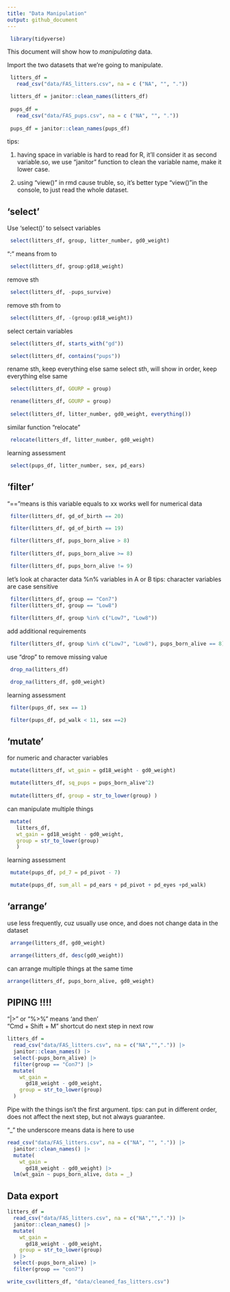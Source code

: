 ```yaml
---
title: "Data Manipulation"
output: github_document
---
```

```r
 library(tidyverse)
```

This document will show how to *manipulating* data.

Import the two datasets that we're going to manipulate.

```r
 litters_df = 
   read_csv("data/FAS_litters.csv", na = c ("NA", "", "."))

 litters_df = janitor::clean_names(litters_df)
 
 pups_df = 
   read_csv("data/FAS_pups.csv", na = c ("NA", "", "."))
 
 pups_df = janitor::clean_names(pups_df)
```

tips: 

1. having space in variable is hard to read for R, it'll consider it as second variable.so, we use "janitor" function to clean the variable name, make it lower case.

2. using "view()" in rmd cause truble, so, it's better type "view()"in the console, to just read the whole dataset.


## 'select'

Use 'select()' to selsect variables

```r
 select(litters_df, group, litter_number, gd0_weight)
```

":" means from to
```r
 select(litters_df, group:gd18_weight)
```

remove sth
```r
 select(litters_df, -pups_survive)
```

remove sth from to
```r
 select(litters_df, -(group:gd18_weight))
```

select certain variables
```r
 select(litters_df, starts_with("gd"))

 select(litters_df, contains("pups"))
```

 rename sth, keep everything else same
 select sth, will show in order, keep everything else same
```r
 select(litters_df, GOURP = group)

 rename(litters_df, GOURP = group)
 
 select(litters_df, litter_number, gd0_weight, everything())
```

similar function "relocate"
```r
 relocate(litters_df, litter_number, gd0_weight)
```

learning assessment

```r
 select(pups_df, litter_number, sex, pd_ears)
```


## 'filter'

"=="means is this variable equals to xx
works well for numerical data
```r
 filter(litters_df, gd_of_birth == 20)

 filter(litters_df, gd_of_birth == 19)
```

```r
 filter(litters_df, pups_born_alive > 8)
 
 filter(litters_df, pups_born_alive >= 8)
```

```r
 filter(litters_df, pups_born_alive != 9)
```

let's look at character data
%n% variables in A or B
tips: character variables are case sensitive
```r
 filter(litters_df, group == "Con7")
 filter(litters_df, group == "Low8")
 
 filter(litters_df, group %in% c("Low7", "Low8"))
```

add additional requirements
```r
 filter(litters_df, group %in% c("Low7", "Low8"), pups_born_alive == 8)
```

use "drop" to remove missing value
```r
 drop_na(litters_df)

 drop_na(litters_df, gd0_weight)
```

learning assessment
```r
 filter(pups_df, sex == 1)

 filter(pups_df, pd_walk < 11, sex ==2)
```

## 'mutate'

for numeric and character variables
```r
 mutate(litters_df, wt_gain = gd18_weight - gd0_weight)

 mutate(litters_df, sq_pups = pups_born_alive^2)
 
 mutate(litters_df, group = str_to_lower(group) )
```


can manipulate multiple things
```r
 mutate(
   litters_df,
   wt_gain = gd18_weight - gd0_weight,
   group = str_to_lower(group)
   )
```

learning assessment

```r
 mutate(pups_df, pd_7 = pd_pivot - 7) 

 mutate(pups_df, sum_all = pd_ears + pd_pivot + pd_eyes +pd_walk) 
```


## ‘arrange’

use less frequently, cuz usually use once, and does not change data in the dataset
```r
 arrange(litters_df, gd0_weight)

 arrange(litters_df, desc(gd0_weight))
```

can arrange multiple things at the same time
```r
arrange(litters_df, pups_born_alive, gd0_weight)
```

## PIPING !!!! 
"|>" or "%>%" means 'and then'  
"Cmd + Shift + M " shortcut
do next step in next row

```r
litters_df = 
  read_csv("data/FAS_litters.csv", na = c("NA","",".")) |>
  janitor::clean_names() |>
  select(-pups_born_alive) |>
  filter(group == "Con7") |>
  mutate(
    wt_gain = 
      gd18_weight - gd0_weight,
    group = str_to_lower(group)
  )
```


Pipe with the things isn't the first argument.
tips: can put in different order, does not affect the next step, but not always guarantee.

"_" the underscore means data is here to use
```r
read_csv("data/FAS_litters.csv", na = c("NA", "", ".")) |>
  janitor::clean_names() |>
  mutate(
    wt_gain = 
      gd18_weight - gd0_weight) |>
  lm(wt_gain ~ pups_born_alive, data = _)
```


## Data export


```r
litters_df = 
  read_csv("data/FAS_litters.csv", na = c("NA","",".")) |>
  janitor::clean_names() |>
  mutate(
    wt_gain = 
      gd18_weight - gd0_weight,
    group = str_to_lower(group)
  ) |> 
  select(-pups_born_alive) |>
  filter(group == "con7")

write_csv(litters_df, "data/cleaned_fas_litters.csv")

```



